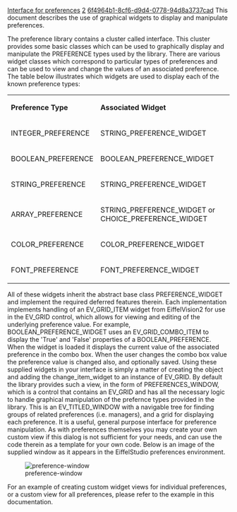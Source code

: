 [[Property:title|Interface for preferences]]
[[Property:weight|2]]
[[Property:uuid|6f4964b1-8cf6-d9d4-0778-94d8a3737cad]]
This document describes the use of graphical widgets to display and manipulate preferences.

The preference library contains a cluster called <eiffel>interface</eiffel>. This cluster provides some basic classes which can be used to graphically display and manipulate the <eiffel>PREFERENCE</eiffel> types used by the library. There are various widget classes which correspond to particular types of preferences and can be used to view and change the values of an associated preference. The table below illustrates which widgets are used to display each of the known preference types: 

{| 
|- 
|  '''Preference Type''' 
|  '''Associated Widget''' 
|- 
| <eiffel>INTEGER_PREFERENCE</eiffel>
| <eiffel>STRING_PREFERENCE_WIDGET</eiffel>
|- 
| <eiffel>BOOLEAN_PREFERENCE</eiffel>
| <eiffel>BOOLEAN_PREFERENCE_WIDGET</eiffel>
|- 
| <eiffel>STRING_PREFERENCE</eiffel>
| <eiffel>STRING_PREFERENCE_WIDGET</eiffel>
|- 
| <eiffel>ARRAY_PREFERENCE</eiffel>
| <eiffel>STRING_PREFERENCE_WIDGET</eiffel> or <eiffel>CHOICE_PREFERENCE_WIDGET</eiffel>
|- 
| <eiffel>COLOR_PREFERENCE</eiffel>
| <eiffel>COLOR_PREFERENCE_WIDGET</eiffel>
|- 
| <eiffel>FONT_PREFERENCE</eiffel>
| <eiffel>FONT_PREFERENCE_WIDGET</eiffel>
|}

All of these widgets inherit the abstract base class <eiffel>PREFERENCE_WIDGET</eiffel> and implement the required deferred features therein. Each implementation implements handling of an <eiffel>EV_GRID_ITEM</eiffel> widget from EiffelVision2 for use in the <eiffel>EV_GRID</eiffel> control, which allows for viewing and editing of the underlying preference value. For example, <eiffel>BOOLEAN_PREFERENCE_WIDGET</eiffel> uses an <eiffel>EV_GRID_COMBO_ITEM</eiffel> to display the 'True' and 'False' properties of a <eiffel>BOOLEAN_PREFERENCE</eiffel>. When the widget is loaded it displays the current value of the associated preference in the combo box. When the user changes the combo box value the preference value is changed also, and optionally saved. 
Using these supplied widgets in your interface is simply a matter of creating the object and adding the <eiffel>change_item_widget</eiffel> to an instance of <eiffel>EV_GRID</eiffel>. By default the library provides such a view, in the form of <eiffel>PREFERENCES_WINDOW</eiffel>, which is a control that contains an <eiffel>EV_GRID</eiffel> and has all the necessary logic to handle graphical manipulation of the prefernce types provided in the library. This is an <eiffel>EV_TITLED_WINDOW</eiffel> with a navigable tree for finding groups of related preferences (i.e. managers), and a grid for displaying each preference. It is a useful, general purpose interface for preference manipulation. As with preferences themselves you may create your own custom view if this dialog is not sufficient for your needs, and can use the code therein as a template for your own code. Below is an image of the supplied window as it appears in the EiffelStudio preferences environment. 

[[Image:preference-window]]  

For an example of creating custom widget views for individual preferences, or a custom view for all preferences, please refer to the example in this documentation.




